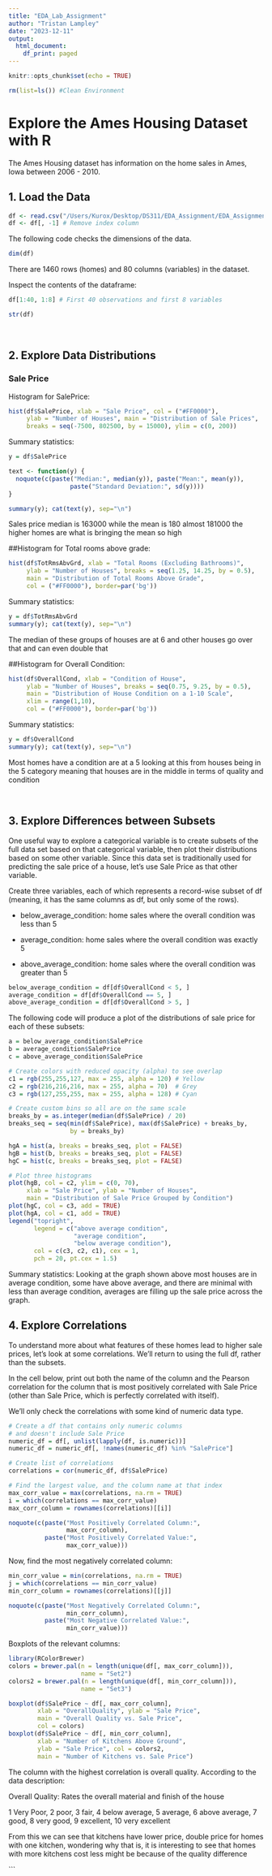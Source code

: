 ```yaml
---
title: "EDA_Lab_Assignment"
author: "Tristan Lampley"
date: "2023-12-11"
output:
  html_document:
    df_print: paged
---
```


```r
knitr::opts_chunk$set(echo = TRUE)
```


```r
rm(list=ls()) #Clean Environment
```
# Explore the Ames Housing Dataset with R

The Ames Housing dataset has information on the home sales in Ames, Iowa between 2006 - 2010.

## 1. Load the Data

```r
df <- read.csv("/Users/Kurox/Desktop/DS311/EDA_Assignment/EDA_Assignment/EDA_Python_Tristan/data/ames.csv")
df <- df[, -1] # Remove index column
```

The following code checks the dimensions of the data.

```r
dim(df)
```

There are 1460 rows (homes) and 80 columns (variables) in the dataset. 

Inspect the contents of the dataframe:

```r
df[1:40, 1:8] # First 40 observations and first 8 variables
```

```r
str(df)
```

<br>

## 2. Explore Data Distributions

### Sale Price

Histogram for SalePrice:

```r
hist(df$SalePrice, xlab = "Sale Price", col = ("#FF0000"),
     ylab = "Number of Houses", main = "Distribution of Sale Prices",
     breaks = seq(-7500, 802500, by = 15000), ylim = c(0, 200))

```

Summary statistics: 

```r
y = df$SalePrice

text <- function(y) {
  noquote(c(paste("Median:", median(y)), paste("Mean:", mean(y)),
                 paste("Standard Deviation:", sd(y))))
}

summary(y); cat(text(y), sep="\n")
```
Sales price median is 163000 while the mean is 180 almost 181000 the higher homes are what is bringing the mean so high 

##Histogram for Total rooms above grade:

```r
hist(df$TotRmsAbvGrd, xlab = "Total Rooms (Excluding Bathrooms)", 
     ylab = "Number of Houses", breaks = seq(1.25, 14.25, by = 0.5), 
     main = "Distribution of Total Rooms Above Grade", 
     col = ("#FF0000"), border=par('bg'))
```

Summary statistics: 

```r
y = df$TotRmsAbvGrd
summary(y); cat(text(y), sep="\n")
```
The median of these groups of houses are at 6 and other houses go over that and can even double that



##Histogram for Overall Condition: 

```r
hist(df$OverallCond, xlab = "Condition of House", 
     ylab = "Number of Houses", breaks = seq(0.75, 9.25, by = 0.5), 
     main = "Distribution of House Condition on a 1-10 Scale", 
     xlim = range(1,10),
     col = ("#FF0000"), border=par('bg'))
```

Summary statistics: 

```r
y = df$OverallCond
summary(y); cat(text(y), sep="\n")
```

Most homes have a condition are at a 5 looking at this from houses being in the 5 category meaning that houses are in the middle in terms of quality and condition

<br>

## 3. Explore Differences between Subsets

One useful way to explore a categorical variable is to create subsets of the full data set based on that categorical variable, then plot their distributions based on some other variable. Since this data set is traditionally used for predicting the sale price of a house, let's use Sale Price as that other variable.

Create three variables, each of which represents a record-wise subset of df (meaning, it has the same columns as df, but only some of the rows).

+ below_average_condition: home sales where the overall condition was less than 5


+ average_condition: home sales where the overall condition was exactly 5


+ above_average_condition: home sales where the overall condition was greater than 5

```r
below_average_condition = df[df$OverallCond < 5, ]
average_condition = df[df$OverallCond == 5, ]
above_average_condition = df[df$OverallCond > 5, ]
```

The following code will produce a plot of the distributions of sale price for each of these subsets:

```r
a = below_average_condition$SalePrice
b = average_condition$SalePrice
c = above_average_condition$SalePrice

# Create colors with reduced opacity (alpha) to see overlap
c1 = rgb(255,255,127, max = 255, alpha = 120) # Yellow
c2 = rgb(216,216,216, max = 255, alpha = 70)  # Grey
c3 = rgb(127,255,255, max = 255, alpha = 128) # Cyan

# Create custom bins so all are on the same scale
breaks_by = as.integer(median(df$SalePrice) / 20)
breaks_seq = seq(min(df$SalePrice), max(df$SalePrice) + breaks_by,
                 by = breaks_by)

hgA = hist(a, breaks = breaks_seq, plot = FALSE)
hgB = hist(b, breaks = breaks_seq, plot = FALSE)
hgC = hist(c, breaks = breaks_seq, plot = FALSE)

# Plot three histograms
plot(hgB, col = c2, ylim = c(0, 70), 
     xlab = "Sale Price", ylab = "Number of Houses",
     main = "Distribution of Sale Price Grouped by Condition")
plot(hgC, col = c3, add = TRUE)
plot(hgA, col = c1, add = TRUE)
legend("topright", 
       legend = c("above average condition", 
                  "average condition",
                  "below average condition"),
       col = c(c3, c2, c1), cex = 1, 
       pch = 20, pt.cex = 1.5)
```

Summary statistics:
Looking at the graph shown above most houses are in average condition, some have above average, and there are minimal with less than average condition, averages are filling up the sale price across the graph.

## 4. Explore Correlations

To understand more about what features of these homes lead to higher sale prices, let's look at some correlations. We'll return to using the full df, rather than the subsets.

In the cell below, print out both the name of the column and the Pearson correlation for the column that is most positively correlated with Sale Price (other than Sale Price, which is perfectly correlated with itself).

We'll only check the correlations with some kind of numeric data type.

```r
# Create a df that contains only numeric columns
# and doesn't include Sale Price
numeric_df = df[, unlist(lapply(df, is.numeric))]
numeric_df = numeric_df[, !names(numeric_df) %in% "SalePrice"]

# Create list of correlations
correlations = cor(numeric_df, df$SalePrice)

# Find the largest value, and the column name at that index
max_corr_value = max(correlations, na.rm = TRUE)
i = which(correlations == max_corr_value) 
max_corr_column = rownames(correlations)[[i]]

noquote(c(paste("Most Positively Correlated Column:", 
                max_corr_column), 
          paste("Most Positively Correlated Value:",
                max_corr_value)))
```

Now, find the most negatively correlated column:

```r
min_corr_value = min(correlations, na.rm = TRUE)
j = which(correlations == min_corr_value) 
min_corr_column = rownames(correlations)[[j]]

noquote(c(paste("Most Negatively Correlated Column:", 
                min_corr_column), 
          paste("Most Negative Correlated Value:",
                min_corr_value)))
```

Boxplots of the relevant columns:

```r
library(RColorBrewer)
colors = brewer.pal(n = length(unique(df[, max_corr_column])), 
                    name = "Set2") 
colors2 = brewer.pal(n = length(unique(df[, min_corr_column])), 
                    name = "Set3") 

boxplot(df$SalePrice ~ df[, max_corr_column], 
        xlab = "OverallQuality", ylab = "Sale Price",
        main = "Overall Quality vs. Sale Price",
        col = colors)
boxplot(df$SalePrice ~ df[, min_corr_column], 
        xlab = "Number of Kitchens Above Ground", 
        ylab = "Sale Price", col = colors2,
        main = "Number of Kitchens vs. Sale Price")
```

The column with the highest correlation is overall quality.
According to the data description:

Overall Quality: Rates the overall material and finish of the house

1	Very Poor, 2 poor, 3 fair, 4 below average, 5 average, 6 above average, 7 good, 8 very good, 9 excellent, 10 very excellent
       
From this we can see that kitchens have lower price, double price for homes with one kitchen, wondering why that is, it is interesting to see that homes with more kitchens cost less might be because of the quality difference 

```